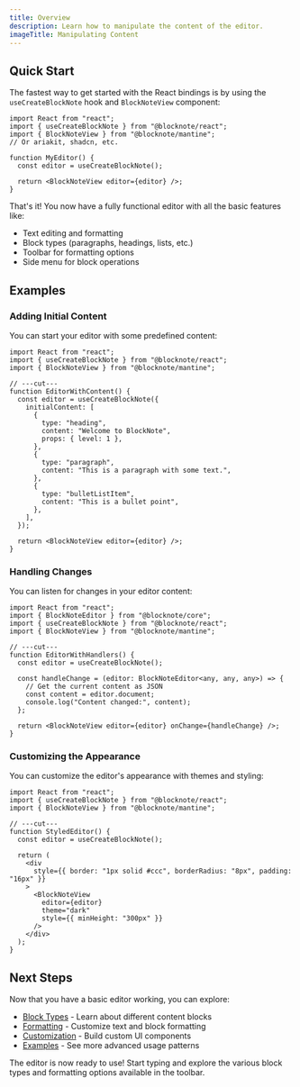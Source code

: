 ```yaml
---
title: Overview
description: Learn how to manipulate the content of the editor.
imageTitle: Manipulating Content
---
```


## Quick Start

The fastest way to get started with the React bindings is by using the `useCreateBlockNote` hook and `BlockNoteView` component:

```tsx twoslash
import React from "react";
import { useCreateBlockNote } from "@blocknote/react";
import { BlockNoteView } from "@blocknote/mantine";
// Or ariakit, shadcn, etc.

function MyEditor() {
  const editor = useCreateBlockNote();

  return <BlockNoteView editor={editor} />;
}
```

That's it! You now have a fully functional editor with all the basic features like:

- Text editing and formatting
- Block types (paragraphs, headings, lists, etc.)
- Toolbar for formatting options
- Side menu for block operations

## Examples

### Adding Initial Content

You can start your editor with some predefined content:

```tsx twoslash
import React from "react";
import { useCreateBlockNote } from "@blocknote/react";
import { BlockNoteView } from "@blocknote/mantine";

// ---cut---
function EditorWithContent() {
  const editor = useCreateBlockNote({
    initialContent: [
      {
        type: "heading",
        content: "Welcome to BlockNote",
        props: { level: 1 },
      },
      {
        type: "paragraph",
        content: "This is a paragraph with some text.",
      },
      {
        type: "bulletListItem",
        content: "This is a bullet point",
      },
    ],
  });

  return <BlockNoteView editor={editor} />;
}
```

### Handling Changes

You can listen for changes in your editor content:

```tsx twoslash
import React from "react";
import { BlockNoteEditor } from "@blocknote/core";
import { useCreateBlockNote } from "@blocknote/react";
import { BlockNoteView } from "@blocknote/mantine";

// ---cut---
function EditorWithHandlers() {
  const editor = useCreateBlockNote();

  const handleChange = (editor: BlockNoteEditor<any, any, any>) => {
    // Get the current content as JSON
    const content = editor.document;
    console.log("Content changed:", content);
  };

  return <BlockNoteView editor={editor} onChange={handleChange} />;
}
```

### Customizing the Appearance

You can customize the editor's appearance with themes and styling:

```tsx twoslash
import React from "react";
import { useCreateBlockNote } from "@blocknote/react";
import { BlockNoteView } from "@blocknote/mantine";

// ---cut---
function StyledEditor() {
  const editor = useCreateBlockNote();

  return (
    <div
      style={{ border: "1px solid #ccc", borderRadius: "8px", padding: "16px" }}
    >
      <BlockNoteView
        editor={editor}
        theme="dark"
        style={{ minHeight: "300px" }}
      />
    </div>
  );
}
```

## Next Steps

Now that you have a basic editor working, you can explore:

- [Block Types](/docs/block-types) - Learn about different content blocks
- [Formatting](/docs/formatting) - Customize text and block formatting
- [Customization](/docs/customization) - Build custom UI components
- [Examples](/examples) - See more advanced usage patterns

The editor is now ready to use! Start typing and explore the various block types and formatting options available in the toolbar.
